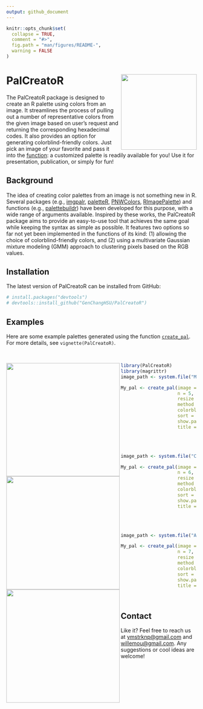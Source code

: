 ```yaml
---
output: github_document
---
```


```r
knitr::opts_chunk$set(
  collapse = TRUE,
  comment = "#>",
  fig.path = "man/figures/README-",
  warning = FALSE
)
```

# PalCreatoR <img src = "man/figures/Hex Sticker.png" align = "right" height = "200" />

<!-- badges: start -->
<!-- badges: end -->

The PalCreatoR package is designed to create an R palette using colors from an image. It streamlines the process of pulling out a number of representative colors from the given image based on user's request and returning the corresponding hexadecimal codes. It also provides an option for generating colorblind-friendly colors. Just pick an image of your favorite and pass it into the [function](https://genchanghsu.github.io/PalCreatoR/reference/create_pal.html): a customized palette is readily available for you! Use it for presentation, publication, or simply for fun!


## Background
The idea of creating color palettes from an image is not something new in R. Several packages (e.g., [imgpalr](https://cran.rstudio.com/web/packages/imgpalr/index.html), [paletteR](https://github.com/AndreaCirilloAC/paletter), [PNWColors](https://github.com/jakelawlor/PNWColors), [RImagePalette](https://cran.r-project.org/web/packages/RImagePalette/index.html)) and functions (e.g., [palettebuildr](https://gist.github.com/jonesor/1818babb03783dc41a1a)) have been developed for this purpose, with a wide range of arguments available. Inspired by these works, the PalCreatoR package aims to provide an easy-to-use tool that achieves the same goal while keeping the syntax as simple as possible. It features two options so far not yet been implemented in the functions of its kind: (1) allowing the choice of colorblind-friendly colors, and (2) using a multivariate Gaussian mixture modeling (GMM) approach to clustering pixels based on the RGB values.


## Installation
The latest version of PalCreatoR can be installed from GitHub:

``` r
# install.packages("devtools")
# devtools::install_github("GenChangHSU/PalCreatoR")
```


## Examples
Here are some example palettes generated using the function [`create_pal`](https://genchanghsu.github.io/PalCreatoR/reference/create_pal.html). For more details, see `vignette(PalCreatoR)`.

<br>

<img src = "inst/Mountain.JPG" align = "left" height = "300" />
```r
library(PalCreatoR)
library(magrittr)
image_path <- system.file("Mountain.JPG", package = "PalCreatoR")

My_pal <- create_pal(image = image_path,
                     n = 5,
                     resize = 0.1,
                     method = "kmeans",
                     colorblind = F,
                     sort = "value",
                     show.pal = T,
                     title = "Mountain (n = 5)")
```

<br>
<br>

<img src = "inst/Cicada.JPG" align = "left" height = "300" />
```r
image_path <- system.file("Cicada.JPG", package = "PalCreatoR")

My_pal <- create_pal(image = image_path,
                     n = 6,
                     resize = 0.1,
                     method = "kmeans",
                     colorblind = F,
                     sort = "value",
                     show.pal = T,
                     title = "Cicada (n = 6)")
```

<br>
<br>

<img src = "inst/Alpine Flower.JPG" align = "left" height = "300" />
```r
image_path <- system.file("Alpine Flower.JPG", package = "PalCreatoR")

My_pal <- create_pal(image = image_path,
                     n = 7,
                     resize = 0.1,
                     method = "kmeans",
                     colorblind = F,
                     sort = "value",
                     show.pal = T,
                     title = "Alpine Flower (n = 7)")
```

<br>

## Contact 
Like it? Feel free to reach us at <ymstrknp@gmail.com> and <willemou@gmail.com>. Any suggestions or cool ideas are welcome! 


